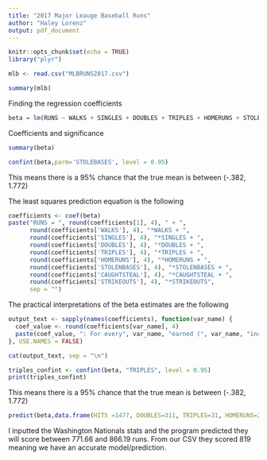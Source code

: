 ```yaml
---
title: "2017 Major Leauge Baseball Runs"
author: "Haley Lorenz"
output: pdf_document
---
```


```r
knitr::opts_chunk$set(echo = TRUE)
library("plyr")
```

```r
mlb <- read.csv("MLBRUNS2017.csv")
```

```r
summary(mlb)
```

Finding the regression coefficients
```r
beta = lm(RUNS ~ WALKS + SINGLES + DOUBLES + TRIPLES + HOMERUNS + STOLEBASES + CAUGHTSTEAL + STRIKEOUTS, data = mlb)
```


Coefficients and significance
```r
summary(beta)
```

```r
confint(beta,parm='STOLEBASES', level = 0.95)
```
This means there is a 95% chance that the true mean is between (-.382, 1.772) 

The least squares prediction equation is the following
```r
coefficients <- coef(beta)
paste("RUNS = ", round(coefficients[1], 4), " + ", 
      round(coefficients['WALKS'], 4), "*WALKS + ", 
      round(coefficients['SINGLES'], 4), "*SINGLES + ", 
      round(coefficients['DOUBLES'], 4), "*DOUBLES + ", 
      round(coefficients['TRIPLES'], 4), "*TRIPLES + ", 
      round(coefficients['HOMERUNS'], 4), "*HOMERUNS + ", 
      round(coefficients['STOLENBASES'], 4), "*STOLENBASES + ", 
      round(coefficients['CAUGHTSTEAL'], 4), "*CAUGHTSTEAL + ", 
      round(coefficients['STRIKEOUTS'], 4), "*STRIKEOUTS", 
      sep = "")

```

The practical interpretations of the beta estimates are the following
```r
output_text <- sapply(names(coefficients), function(var_name) {
  coef_value <- round(coefficients[var_name], 4)
  paste(coef_value, ": For every", var_name, "earned (", var_name, "increase by 1) the avg number of runs increases by", coef_value)
}, USE.NAMES = FALSE)

cat(output_text, sep = "\n")
```

```r
triples_confint <- confint(beta, "TRIPLES", level = 0.95)
print(triples_confint)
```
This means there is a 95% chance that the true mean is between (-.382, 1.772) 

```r
predict(beta,data.frame(HITS =1477, DOUBLES=311, TRIPLES=31, HOMERUNS=215, WALKS=542, STRIKEOUTS=1327, STOLEBASES=108, CAUGHTSTEAL=30, GRNDOUTS=1.09, SINGLES=920), interval="prediction")
```
I inputted the Washington Nationals stats and the program predicted they will score between 771.66 and 866.19 runs. From our CSV they scored 819 meaning we have an accurate model/prediction.